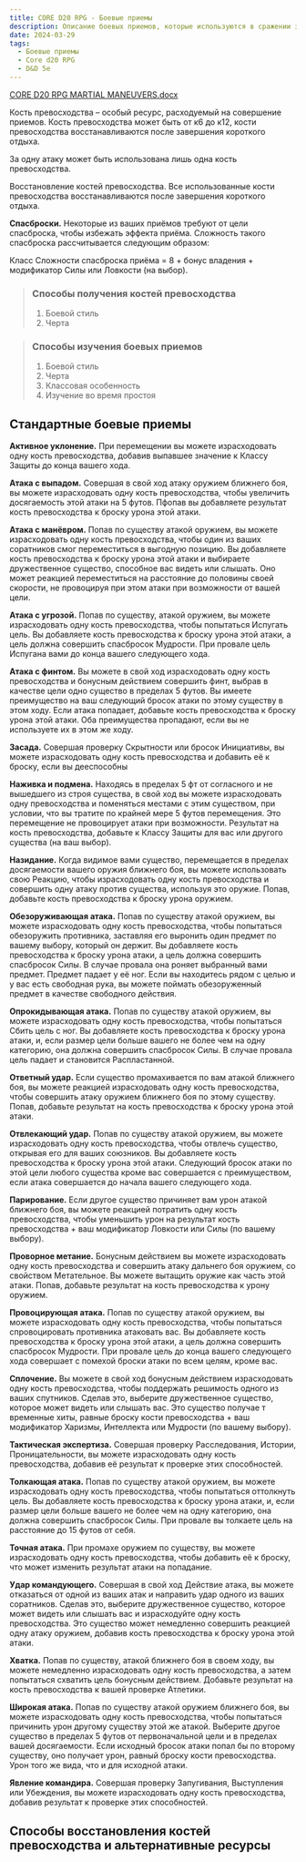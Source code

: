 ```yaml
---
title: CORE D20 RPG - Боевые приемы
description: Описание боевых приемов, которые используются в сражении за счет расходования костей превосходства
date: 2024-03-29
tags:
  - Боевые приемы
  - Core d20 RPG
  - D&D 5e
---
```


[CORE D20 RPG MARTIAL MANEUVERS.docx](https://1drv.ms/w/s!Atcrhwwo1lBA2PBvnuSHgmy2rnxVRQ?e=60FewN)

Кость превосходства – особый ресурс, расходуемый на совершение приемов.
Кость превосходства может быть от к6 до к12, кости превосходства восстанавливаются после завершения короткого отдыха.

За одну атаку может быть использована лишь одна кость превосходства.

Восстановление костей превосходства. Все использованные кости превосходства восстанавливаются после завершения короткого отдыха.

**Спасброски.** Некоторые из ваших приёмов требуют от цели спасброска, чтобы избежать эффекта приёма. Сложность такого спасброска рассчитывается следующим образом:

Класс Сложности спасброска приёма = 8 + бонус владения + модификатор Силы или Ловкости (на выбор).

> ### Способы получения костей превосходства
>
> 1. Боевой стиль
> 2. Черта

> ### Способы изучения боевых приемов
>
> 1. Боевой стиль
> 2. Черта
> 3. Классовая особенность
> 4. Изучение во время простоя

## Стандартные боевые приемы

**Активное уклонение.** При перемещении вы можете израсходовать одну кость превосходства, добавив выпавшее значение к Классу Защиты до конца вашего хода.

**Атака с выпадом.** Совершая в свой ход атаку оружием ближнего боя, вы можете израсходовать одну кость превосходства, чтобы увеличить досягаемость этой атаки на 5 футов. Пфопав вы добавляете результат кость превосходства к броску урона этой атаки.

**Атака с манёвром.** Попав по существу атакой оружием, вы можете израсходовать одну кость превосходства, чтобы один из ваших соратников смог переместиться в выгодную позицию. Вы добавляете кость превосходства к броску урона этой атаки и выбираете дружественное существо, способное вас видеть или слышать. Оно может реакцией переместиться на расстояние до половины своей скорости, не провоцируя при этом атаки при возможности от вашей цели.

**Атака с угрозой.** Попав по существу, атакой оружием, вы можете израсходовать одну кость превосходства, чтобы попытаться Испугать цель. Вы добавляете кость превосходства к броску урона этой атаки, а цель должна совершить спасбросок Мудрости. При провале цель Испугана вами до конца вашего следующего хода.

**Атака с финтом.** Вы можете в свой ход израсходовать одну кость превосходства и бонусным действием совершить финт, выбрав в качестве цели одно существо в пределах 5 футов. Вы имеете преимущество на ваш следующий бросок атаки по этому существу в этом ходу. Если атака попадает, добавьте кость превосходства к броску урона этой атаки. Оба преимущества пропадают, если вы не используете их в этом же ходу.

**Засада.** Совершая проверку Скрытности или бросок Инициативы, вы можете израсходовать одну кость превосходства и добавить её к броску, если вы дееспособны

**Наживка и подмена.** Находясь в пределах 5 фт от согласного и не вышедшего из строя существа, в свой ход вы можете израсходовать одну превосходства и поменяться местами с этим существом, при условии, что вы тратите по крайней мере 5 футов перемещения. Это перемещение не провоцирует атаки при возможности. Результат на кость превосходства, добавьте к Классу Защиты для вас или другого существа (на ваш выбор).

**Назидание.** Когда видимое вами существо, перемещается в пределах досягаемости вашего оружия ближнего боя, вы можете использовать свою Реакцию, чтобы израсходовать одну кость превосходства и совершить одну атаку против существа, используя это оружие. Попав, добавьте кость превосходства к броску урона оружием.

**Обезоруживающая атака.** Попав по существу атакой оружием, вы можете израсходовать одну кость превосходства, чтобы попытаться обезоружить противника, заставляя его выронить один предмет по вашему выбору, который он держит. Вы добавляете кость превосходства к броску урона атаки, а цель должна совершить спасбросок Силы. В случае провала она роняет выбранный вами предмет. Предмет падает у её ног. Если вы находитесь рядом с целью и у вас есть свободная рука, вы можете поймать обезоруженный предмет в качестве свободного действия.

**Опрокидывающая атака.** Попав по существу атакой оружием, вы можете израсходовать одну кость превосходства, чтобы попытаться Сбить цель с ног. Вы добавляете кость превосходства к броску урона атаки, и, если размер цели больше вашего не более чем на одну категорию, она должна совершить спасбросок Силы. В случае провала цель падает и становится Распластанной.

**Ответный удар.** Если существо промахивается по вам атакой ближнего боя, вы можете реакцией израсходовать одну кость превосходства, чтобы совершить атаку оружием ближнего боя по этому существу. Попав, добавьте результат на кость превосходства к броску урона этой атаки.

**Отвлекающий удар.** Попав по существу атакой оружием, вы можете израсходовать одну кость превосходства, чтобы отвлечь существо, открывая его для ваших союзников. Вы добавляете кость превосходства к броску урона этой атаки. Следующий бросок атаки по этой цели любого существа кроме вас совершается с преимуществом, если атака совершается до начала вашего следующего хода.

**Парирование.** Если другое существо причиняет вам урон атакой ближнего боя, вы можете реакцией потратить одну кость превосходства, чтобы уменьшить урон на результат кость превосходства + ваш модификатор Ловкости или Силы (по вашему выбору).

**Проворное метание.** Бонусным действием вы можете израсходовать одну кость превосходства и совершить атаку дальнего боя оружием, со свойством Метательное. Вы можете вытащить оружие как часть этой атаки. Попав, добавьте результат на кость превосходства к урону оружием.

**Провоцирующая атака.** Попав по существу атакой оружием, вы можете израсходовать одну кость превосходства, чтобы попытаться спровоцировать противника атаковать вас. Вы добавляете кость превосходства к броску урона этой атаки, а цель должна совершить спасбросок Мудрости. При провале цель до конца вашего следующего хода совершает с помехой броски атаки по всем целям, кроме вас.

**Сплочение.** Вы можете в свой ход бонусным действием израсходовать одну кость превосходства, чтобы поддержать решимость одного из ваших спутников. Сделав это, выберите дружественное существо, которое может видеть или слышать вас. Это существо получае т временные хиты, равные броску кости превосходства + ваш модификатор Харизмы, Интеллекта или Мудрости (по вашему выбору).

**Тактическая экспертиза.** Совершая проверку Расследования, Истории, Проницательности, вы можете израсходовать одну кость превосходства, добавив её результат к проверке этих способностей.

**Толкающая атака.** Попав по существу атакой оружием, вы можете израсходовать одну кость превосходства, чтобы попытаться оттолкнуть цель. Вы добавляете кость превосходства к броску урона атаки, и, если размер цели больше вашего не более чем на одну категорию, она должна совершить спасбросок Силы. При провале вы толкаете цель на расстояние до 15 футов от себя.

**Точная атака.** При промахе оружием по существу, вы можете израсходовать одну кость превосходства, чтобы добавить её к броску, что может изменить результат атаки на попадание.

**Удар командующего.** Совершая в свой ход Действие атака, вы можете отказаться от одной из ваших атак и направить удар одного из ваших соратников. Сделав это, выберите дружественное существо, которое может видеть или слышать вас и израсходуйте одну кость превосходства. Это существо может немедленно совершить реакцией одну атаку оружием, добавив кость превосходства к броску урона этой атаки.

**Хватка.** Попав по существу, атакой ближнего боя в своем ходу, вы можете немедленно израсходовать одну кость превосходства, а затем попытаться схватить цель бонусным действием. Добавьте результат на кость превосходства к вашей проверке Атлетики.

**Широкая атака.** Попав по существу атакой оружием ближнего боя, вы можете израсходовать одну кость превосходства, чтобы попытаться причинить урон другому существу этой же атакой. Выберите другое существо в пределах 5 футов от первоначальной цели и в пределах вашей досягаемости. Если исходный бросок атаки попал бы по второму существу, оно получает урон, равный броску кости превосходства. Урон того же вида, что и для исходной атаки.

**Явление командира.** Совершая проверку Запугивания, Выступления или Убеждения, вы можете израсходовать одну кость превосходства, добавив результат к проверке этих способностей.

## Способы восстановления костей превосходства и альтернативные ресурсы
